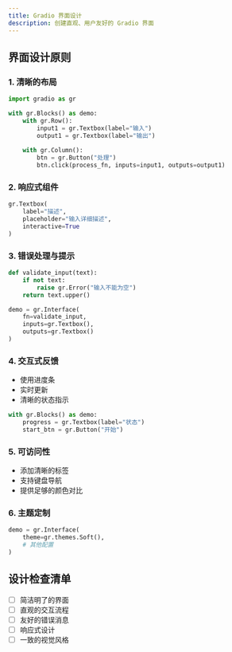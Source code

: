 ```yaml
---
title: Gradio 界面设计
description: 创建直观、用户友好的 Gradio 界面
---
```


## 界面设计原则

### 1. 清晰的布局

```python
import gradio as gr

with gr.Blocks() as demo:
    with gr.Row():
        input1 = gr.Textbox(label="输入")
        output1 = gr.Textbox(label="输出")
    
    with gr.Column():
        btn = gr.Button("处理")
        btn.click(process_fn, inputs=input1, outputs=output1)
```

### 2. 响应式组件

```python
gr.Textbox(
    label="描述",
    placeholder="输入详细描述",
    interactive=True
)
```

### 3. 错误处理与提示

```python
def validate_input(text):
    if not text:
        raise gr.Error("输入不能为空")
    return text.upper()

demo = gr.Interface(
    fn=validate_input,
    inputs=gr.Textbox(),
    outputs=gr.Textbox()
)
```

### 4. 交互式反馈

- 使用进度条
- 实时更新
- 清晰的状态指示

```python
with gr.Blocks() as demo:
    progress = gr.Textbox(label="状态")
    start_btn = gr.Button("开始")
```

### 5. 可访问性

- 添加清晰的标签
- 支持键盘导航
- 提供足够的颜色对比

### 6. 主题定制

```python
demo = gr.Interface(
    theme=gr.themes.Soft(),
    # 其他配置
)
```

## 设计检查清单

- [ ] 简洁明了的界面
- [ ] 直观的交互流程
- [ ] 友好的错误消息
- [ ] 响应式设计
- [ ] 一致的视觉风格 